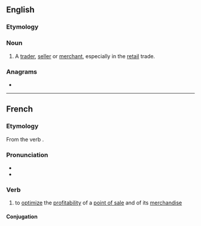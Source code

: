 ==English==

===Etymology===
{{suffix|en|merchandise|er|id2=agent noun}}

===Noun===
{{en-noun}}

# A [[trader]], [[seller]] or [[merchant]], especially in the [[retail]] trade.

===Anagrams===
* {{anagrams|en|a=acdeehimnrrs|merchandries}}

----

==French==

===Etymology===
From the {{uder|fr|en|-}} verb {{m|en|merchandise}}.

===Pronunciation===
* {{fr-IPA}}
* {{audio|fr|LL-Q150 (fra)-Arthur Crbz-merchandiser.wav|Audio}}

===Verb===
{{fr-verb}}

# to [[optimize]] the [[profitability]] of a [[point of sale]] and of its [[merchandise]]

====Conjugation====
{{fr-conj-auto}}